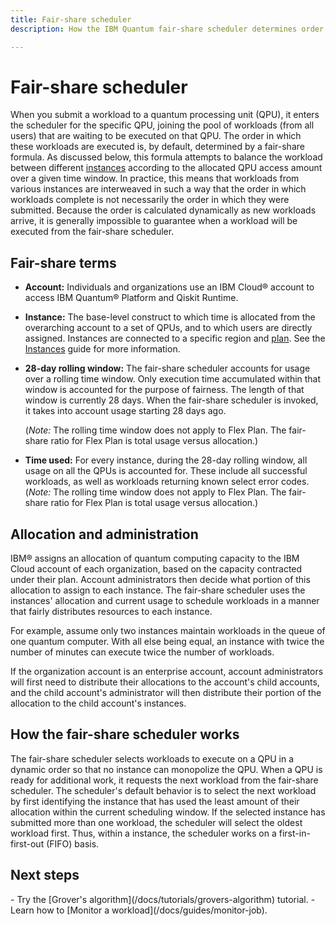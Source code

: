 ```yaml
---
title: Fair-share scheduler
description: How the IBM Quantum fair-share scheduler determines order of workloads submitted to quantum processing units

---
```


# Fair-share scheduler

When you submit a workload to a quantum processing unit (QPU), it enters the scheduler for the specific QPU, joining the pool of workloads (from all users) that are waiting to be executed on that QPU. The order in which these workloads are executed is, by default, determined by a fair-share formula. As discussed below, this formula attempts to balance the workload between different [instances](/docs/guides/instances) according to the allocated QPU access amount over a given time window. In practice, this means that workloads from various instances are interweaved in such a way that the order in which workloads complete is not necessarily the order in which they were submitted. Because the order is calculated dynamically as new workloads arrive, it is generally impossible to guarantee when a workload will be executed from the fair-share scheduler.

## Fair-share terms

* **Account:** Individuals and organizations use an IBM Cloud&reg; account to access IBM Quantum&reg; Platform and Qiskit Runtime.
* **Instance:** The base-level construct to which time is allocated from the overarching account to a set of QPUs, and to which users are directly assigned. Instances are connected to a specific region and [plan](/docs/guides/plans-overview). See the [Instances](/docs/guides/instances) guide for more information.
*   **28-day rolling window:** The fair-share scheduler accounts for usage over a rolling time window. Only execution time accumulated within that window is accounted for the purpose of fairness. The length of that window is currently 28 days. When the fair-share scheduler is invoked, it takes into account usage starting 28 days ago.

    (*Note:* The rolling time window does not apply to Flex Plan. The fair-share ratio for Flex Plan is total usage versus allocation.)

*   **Time used:** For every instance, during the 28-day rolling window, all usage on all the QPUs is accounted for. These include all successful workloads, as well as workloads returning known select error codes. (*Note:* The rolling time window does not apply to Flex Plan. The fair-share ratio for Flex Plan is total usage versus allocation.)


## Allocation and administration

IBM&reg; assigns an allocation of quantum computing capacity to the IBM Cloud account of each organization, based on the capacity contracted under their plan. Account administrators then decide what portion of this allocation to assign to each instance. The fair-share scheduler uses the instances' allocation and current usage to schedule workloads in a manner that fairly distributes resources to each instance.

For example, assume only two instances maintain workloads in the queue of one quantum computer. With all else being equal, an instance with twice the number of minutes can execute twice the number of workloads.

If the organization account is an enterprise account, account administrators will first need to distribute their allocations to the account's child accounts, and the child account's administrator will then distribute their portion of the allocation to the child account's instances.

## How the fair-share scheduler works


The fair-share scheduler selects workloads to execute on a QPU in a dynamic order so that no instance can monopolize the QPU. When a QPU is ready for additional work, it requests the next workload from the fair-share scheduler. The scheduler's default behavior is to select the next workload by first identifying the instance that has used the least amount of their allocation within the current scheduling window. If the selected instance has submitted more than one workload, the scheduler will select the oldest workload first. Thus, within a instance, the scheduler works on a first-in-first-out (FIFO) basis.

## Next steps

<Admonition type="tip" title="Recommendations">
    - Try the [Grover's algorithm](/docs/tutorials/grovers-algorithm) tutorial.
    - Learn how to [Monitor a workload](/docs/guides/monitor-job).
</Admonition>
